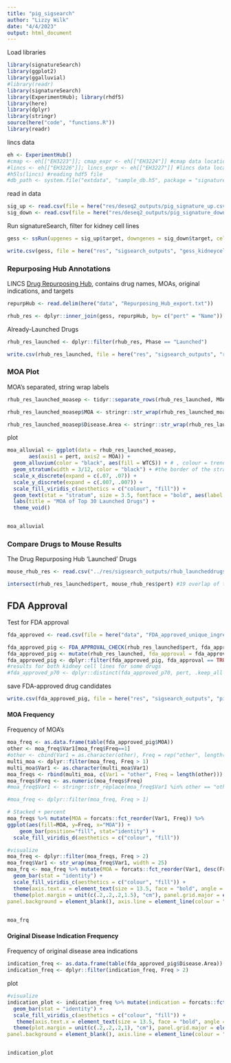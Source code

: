 ```yaml
---
title: "pig_sigsearch"
author: "Lizzy Wilk"
date: "4/4/2023"
output: html_document
---
```



Load libraries  
```r
library(signatureSearch)
library(ggplot2)
library(ggalluvial)
#library(readr)
library(signatureSearch)
library(ExperimentHub); library(rhdf5)
library(here)
library(dplyr)
library(stringr)
source(here("code", "functions.R"))
library(readr)
```

lincs data
```r
eh <- ExperimentHub()
#cmap <- eh[["EH3223"]]; cmap_expr <- eh[["EH3224"]] #cmap data locations in experimenthub
#lincs <- eh[["EH3226"]]; lincs_expr <- eh[["EH3227"]] #lincs data locations in experimenthub
#h5ls(lincs) #reading hdf5 file
#db_path <- system.file("extdata", "sample_db.h5", package = "signatureSearch")
```

read in data
```r
sig_up <- read.csv(file = here("res/deseq2_outputs/pig_signature_up.csv"))
sig_down <- read.csv(file = here("res/deseq2_outputs/pig_signature_down.csv"))
```

Run signatureSearch, filter for kidney cell lines  
```r
gess <- ssRun(upgenes = sig_up$target, downgenes = sig_down$target, cells = "kidney", refdb = "lincs") 
```

```r
write.csv(gess, file = here("res", "sigsearch_outputs", "gess_kidneycells_pigdata.csv"))
```


### Repurposing Hub Annotations
LINCS [Drug Repurposing Hub](https://www.nature.com/articles/nm.4306), contains drug names, MOAs, original indications, and targets
```r
repurpHub <- read.delim(here("data", "Repurposing_Hub_export.txt"))

rhub_res <- dplyr::inner_join(gess, repurpHub, by= c("pert" = "Name"))
```

Already-Launched Drugs
```r
rhub_res_launched <- dplyr::filter(rhub_res, Phase == "Launched")
```

```r
write.csv(rhub_res_launched, file = here("res", "sigsearch_outputs", "rhub_launcheddrugs_pigdata.csv"))
```

### MOA Plot
MOA's separated, string wrap labels
```r
rhub_res_launched_moasep <- tidyr::separate_rows(rhub_res_launched, MOA, sep = ",")

rhub_res_launched_moasep$MOA <- stringr::str_wrap(rhub_res_launched_moasep$MOA, width = 20)

rhub_res_launched_moasep$Disease.Area <- stringr::str_wrap(rhub_res_launched_moasep$Disease.Area, width = 30)
```

plot
```r
moa_alluvial <- ggplot(data = rhub_res_launched_moasep,
       aes(axis1 = pert, axis2 = MOA)) +
  geom_alluvium(color = "black", aes(fill = WTCS)) + # , colour = trend)) + 
  geom_stratum(width = 3/12, color = "black") + #the border of the stratum
  scale_x_discrete(expand = c(.07, .07)) + 
  scale_y_discrete(expand = c(.007, .007)) + 
  scale_fill_viridis_c(aesthetics = c("colour", "fill")) +
  geom_text(stat = "stratum", size = 3.5, fontface = "bold", aes(label = after_stat(stratum))) +
  labs(title = "MOA of Top 30 Launched Drugs") +
  theme_void() 


moa_alluvial
```


### Compare Drugs to Mouse Results 
The Drug Repurposing Hub 'Launched' Drugs
```r
mouse_rhub_res <- read.csv("../res/sigsearch_outputs/rhub_launcheddrugs_p70.csv", row.names = 1)

intersect(rhub_res_launched$pert, mouse_rhub_res$pert) #19 overlap of the 64 launched res for pig and 183 launchedres for mouse (precystic)
```


## FDA Approval
Test for FDA approval
```r
fda_approved <- read.csv(file = here("data", "FDA_approved_unique_ingredients.csv"))

fda_approved_pig <- FDA_APPROVAL_CHECK(rhub_res_launched$pert, fda_approved)
fda_approved_pig <- mutate(rhub_res_launched, fda_approval = fda_approved_pig)
fda_approved_pig <- dplyr::filter(fda_approved_pig, fda_approval == TRUE)
#results for both kidney cell lines for some drugs
#fda_approved_p70 <- dplyr::distinct(fda_approved_p70, pert, .keep_all = TRUE)
```

save FDA-approved drug candidates
```r
write.csv(fda_approved_pig, file = here("res", "sigsearch_outputs", "pig_fdaapproved_drugs.csv"))
```

#### MOA Frequency

Frequency of MOA's
```r
moa_freq <- as.data.frame(table(fda_approved_pig$MOA))
other <- moa_freq$Var1[moa_freq$Freq==1]
#other <- cbind(Var1 = as.character(other), Freq = rep("other", length(other)))
multi_moa <- dplyr::filter(moa_freq, Freq > 1)
multi_moa$Var1 <- as.character(multi_moa$Var1)
moa_freqs <- rbind(multi_moa, c(Var1 = "other", Freq = length(other)))
moa_freqs$Freq <- as.numeric(moa_freqs$Freq)
#moa_freq$Var1 <- stringr::str_replace(moa_freq$Var1 %in% other == "other")

#moa_freq <- dplyr::filter(moa_freq, Freq > 1)
```


```r
# Stacked + percent
moa_freqs %>% mutate(MOA = forcats::fct_reorder(Var1, Freq)) %>%
ggplot(aes(fill=MOA, y=Freq, x="MOA")) + 
    geom_bar(position="fill", stat="identity") + 
  scale_fill_viridis_d(aesthetics = c("colour", "fill")) 

#visualize
moa_freq <- dplyr::filter(moa_freqs, Freq > 2)
moa_freq$Var1 <- str_wrap(moa_freq$Var1, width = 25)
moa_frq <- moa_freq %>% mutate(MOA = forcats::fct_reorder(Var1, desc(Freq))) %>% ggplot(aes(x = MOA, y = Freq, fill = Freq)) +  
  geom_bar(stat = "identity") + 
  scale_fill_viridis_c(aesthetics = c("colour", "fill")) +
  theme(axis.text.x = element_text(size = 13.5, face = "bold", angle = 50, vjust = 0.97, hjust=0.95), axis.title.x = element_blank(), plot.title = element_text(size = 14, face = "bold", hjust = 0.5)) + ggtitle(label = "Most Frequent Mechanisms of Action") + 
  theme(plot.margin = unit(c(.2,.2,.2,1.5), "cm"), panel.grid.major = element_blank(), panel.grid.minor = element_blank(),
panel.background = element_blank(), axis.line = element_line(colour = "black")) 
  

moa_frq
```

#### Original Disease Indication Frequency
Frequency of original disease area indications
```r
indication_freq <- as.data.frame(table(fda_approved_pig$Disease.Area))
indication_freq <- dplyr::filter(indication_freq, Freq > 2)
```

plot
```r
#visualize
indication_plot <- indication_freq %>% mutate(indication = forcats::fct_reorder(Var1, desc(Freq))) %>% ggplot(aes(x = indication, y = Freq, fill = Freq)) +  
  geom_bar(stat = "identity") + 
  scale_fill_viridis_c(aesthetics = c("colour", "fill")) +
   theme(axis.text.x = element_text(size = 13.5, face = "bold", angle = 50, vjust = 0.92, hjust=0.85), axis.title.x = element_blank(), plot.title = element_text(size = 14, face = "bold", hjust = 0.5)) + ggtitle(label = "Most Frequent Disease Area Indications") + 
  theme(plot.margin = unit(c(.2,.2,.2,1), "cm"), panel.grid.major = element_blank(), panel.grid.minor = element_blank(),
panel.background = element_blank(), axis.line = element_line(colour = "black"))


indication_plot
```
